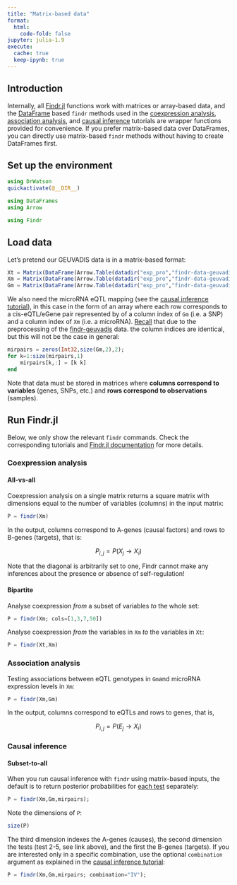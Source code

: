 ```yaml
---
title: "Matrix-based data"
format:
  html:
    code-fold: false
jupyter: julia-1.9
execute: 
  cache: true
  keep-ipynb: true
---
```

## Introduction

Internally, all [Findr.jl][1] functions work with matrices or array-based data, and the [DataFrame](https://dataframes.juliadata.org/stable/) based `findr` methods used in the [coexpression analysis](coexpression.qmd), [association analysis](association.qmd), and [causal inference](causal-inference.qmd) tutorials are wrapper functions provided for convenience. If you prefer matrix-based data over DataFrames, you can directly use matrix-based `findr` methods without having to create DataFrames first.

## Set up the environment

```julia
using DrWatson
quickactivate(@__DIR__)

using DataFrames
using Arrow

using Findr
```

## Load data

Let's pretend our GEUVADIS data is in a matrix-based format:

```julia
Xt = Matrix(DataFrame(Arrow.Table(datadir("exp_pro","findr-data-geuvadis", "dt.arrow"))));
Xm = Matrix(DataFrame(Arrow.Table(datadir("exp_pro","findr-data-geuvadis", "dm.arrow"))));
Gm = Matrix(DataFrame(Arrow.Table(datadir("exp_pro","findr-data-geuvadis", "dgm.arrow"))));
```

We also need the microRNA eQTL mapping (see the [causal inference tutorial](causal-inference.qmd)), in this case in the form of an array where each row corresponds to a cis-eQTL/eGene pair represented by of a column index of `Gm` (i.e. a SNP) and a column index of `Xm` (i.e. a microRNA). [Recall](causal-inference.qmd) that due to the preprocessing of the [findr-geuvadis][2] data. the column indices are identical, but this will not be the case in general:

```julia
mirpairs = zeros(Int32,size(Gm,2),2);
for k=1:size(mirpairs,1)
    mirpairs[k,:] = [k k]
end
```

Note that data must be stored in matrices where **columns correspond to variables** (genes, SNPs, etc.) and **rows correspond to observations** (samples).

## Run Findr.jl

Below, we only show the relevant `findr` commands. Check the corresponding tutorials and [Findr.jl documentation][6] for more details. 

### Coexpression analysis

#### All-vs-all

Coexpression analysis on a single matrix returns a square matrix with dimensions equal to the number of variables (columns) in the input matrix:

```julia
P = findr(Xm)
```

In the output, columns correspond to A-genes (causal factors) and rows to B-genes (targets), that is:

$$
P_{i,j} = P(X_j \to X_i)
$$

Note that the diagonal is arbitrarily set to one, Findr cannot make any inferences about the presence or absence of self-regulation!

#### Bipartite

Analyse coexpression *from* a subset of variables *to* the whole set:

```julia
P = findr(Xm; cols=[1,3,7,50])
```

Analyse coexpression *from* the variables in `Xm` *to* the variables in `Xt`:

```julia
P = findr(Xt,Xm)
```

### Association analysis

Testing associations between eQTL genotypes in `Gm`and microRNA expression levels in `Xm`:

```julia
P = findr(Xm,Gm)
```

In the output, columns correspond to eQTLs and rows to genes, that is,


$$
P_{i,j} = P(E_j \to X_i)
$$

### Causal inference

#### Subset-to-all

When you run causal inference with `findr` using matrix-based inputs, the default is to return posterior probabilities for [each test](https://tmichoel.github.io/Findr.jl/dev/realLLR/) separately:

```julia
P = findr(Xm,Gm,mirpairs);
```

Note the dimensions of `P`:

```julia
size(P)
```

The third dimension indexes the A-genes (causes), the second dimension the tests (test 2-5, see link above), and the first the B-genes (targets). If you are interested only in a specific combination, use the optional `combination` argument as explained in the [causal inference tutorial](causal-inference.qmd):

```julia
P = findr(Xm,Gm,mirpairs; combination="IV");
```

[1]: https://github.com/tmichoel/Findr.jl
[2]: https://github.com/lingfeiwang/findr-data-geuvadis
[3]: https://doi.org/10.1038/nature12531
[4]: https://dataframes.juliadata.org/stable/
[5]: https://doi.org/10.1371/journal.pcbi.1005703
[6]: https://tmichoel.github.io/Findr.jl/dev/